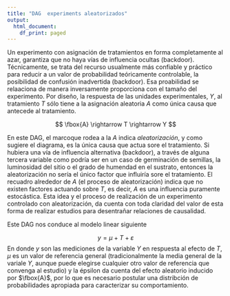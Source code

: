 ```yaml
---
title: "DAG  experiments aleatorizados"
output:
  html_document:
    df_print: paged
---
```


Un experimento con asignación de tratamientos en forma completamente al azar, garantiza que no haya vías de influencia ocultas (backdoor). Técnicamente, se trata del recurso usualmente más confiable y práctico para reducir a un valor de probabilidad teóricamente controlable, la posibilidad de confusión inadvertida (backdoor). Esa proabilidad se relaaciona de manera inversamente proporciona con el tamaño del experimento. Por diseño, la respuesta de las unidades experimentales, _Y_, al tratamiento _T_ sólo tiene a la asignación aleatoria _A_ como única causa que antecede al tratamiento.

$$
\fbox{A} \rightarrow T \rightarrow Y
$$

En este DAG, el marcoque rodea a la *A* indica *aleatorización*, y como sugiere el diagrama, es la única causa que actua sore el tratamiento. Si hubiera una vía de influencia alternativa (backdoor), a través de alguna tercera variable como podría ser en un caso de germinación de semillas, la luminosidad del sitio o el grado de humendad en el sustrato, entonces la aleatorización no sería el único factor que influiría sore el tratamiento. El recuadro alrededor de *A* (el proceso de aleatorización) indica que no existen factores actuando sobre *T*, es decir, *A* es una influencia puramente estocástica. Esta idea y el proceso de realización de un experimento controlado con aleatorización, da cuenta con toda claridad del valor de esta forma de realizar estudios para desentrañar relaciones de causalidad.

Este DAG nos conduce al modelo linear siguiente

$$
y = \mu + T +  \varepsilon
$$
En donde _y_ son las mediciones de la variable _Y_ en respuesta al efecto de _T_, $\mu$ es un valor de referencia general (tradicionalmente la media general de la variale _Y_, aunque puede elegirse cualquier otro valor de referencia que convenga al estudio) y la épsilon da cuenta del efecto aleatorio inducido por $\fbox{A}$, por lo que es necesario postular una distribción de probabilidades apropiada para caracterizar su comportamiento.


